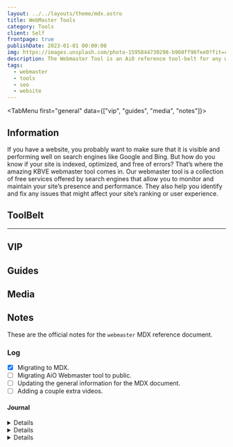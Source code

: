 ```yaml
---
layout: ../../layouts/theme/mdx.astro
title: WebMaster Tools
category: Tools
client: Self
frontpage: true
publishDate: 2023-01-01 00:00:00
img: https://images.unsplash.com/photo-1595844730298-b960ff98fee0?fit=crop&w=1400&h=700&q=75
description: The Webmaster Tool is an AiO reference tool-belt for any website owner/designer. It will include all the links you need to help bolster your website above the competition!
tags:
  - webmaster
  - tools
  - seo
  - website
---
```



<TabMenu first="general" data={["vip", "guides", "media", "notes"]}>

<TabData tail="block" data="general">

## Information

If you have a website, you probably want to make sure that it is visible and performing well on search engines like Google and Bing.
But how do you know if your site is indexed, optimized, and free of errors?
That’s where the amazing KBVE webmaster tool comes in.
Our webmaster tool is a collection of free services offered by search engines that allow you to monitor and maintain your site’s presence and performance.
They also help you identify and fix any issues that might affect your site’s ranking or user experience.

## ToolBelt

---

</TabData>

<TabData data="vip">

## VIP

</TabData>

<TabData data="guides">

## Guides

</TabData>

<TabData data="media">

## Media

</TabData>

<TabData data="notes">

## Notes

These are the official notes for the `webmaster` MDX reference document.

### Log

- [x] Migrating to MDX.
- [ ] Migrating AiO Webmaster tool to public.
- [ ] Updating the general information for the MDX document.
- [ ] Adding a couple extra videos.

#### Journal

<Details data="2023-04-16">

Added tabs to the webmaster tool.

Testing the private script.

</Details>

<Details data="2023-04-11">

Added the details widget and will start to expand upon the notes, with the goal of launching our first webmaster tool within the end of Q2.

Also added a task list under the log, to make it easier.

</Details>

<Details data="2022-12-10">

It looks like we have better mdx support with AstroJS v2, I think I might try a bring the webmaster tool online via this page.

Dev Notes for launch.

Major issue with MDX files on the render and dev side.

Currently, it seems that mdx files are causing a decent amount of issues for us within the `Content` System/API.
I am going to use this as a test case for the mdx problems, hopefully I could find a patchwork solution until the next major release for AstroJS. I did reach out to the team but it seems that they are on holiday break but they are aware of the issues and have stated that this is an experimental area.

</Details>

</TabData>
</TabMenu>
